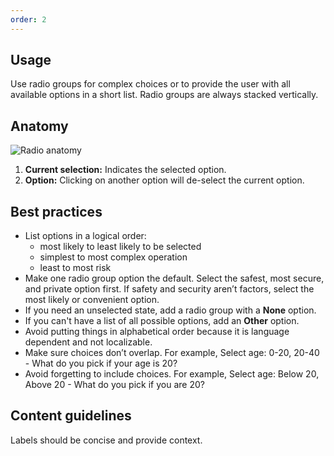 ```yaml
---
order: 2
---
```


## Usage

Use radio groups for complex choices or to provide the user with all available options in a short list. Radio groups are always stacked vertically.

## Anatomy

![Radio anatomy](../images/radio-anatomy.png)

1. **Current selection:** Indicates the selected option.
2. **Option:** Clicking on another option will de-select the current option.

## Best practices

- List options in a logical order:
  - most likely to least likely to be selected
  - simplest to most complex operation
  - least to most risk
- Make one radio group option the default. Select the safest, most secure, and private option first. If safety and security aren’t factors, select the most likely or convenient option.
- If you need an unselected state, add a radio group with a **None** option.
- If you can't have a list of all possible options, add an **Other** option.
- Avoid putting things in alphabetical order because it is language dependent and not localizable.
- Make sure choices don’t overlap. For example, Select age: 0-20, 20-40 - What do you pick if your age is 20?
- Avoid forgetting to include choices. For example, Select age: Below 20, Above 20 - What do you pick if you are 20?

## Content guidelines

Labels should be concise and provide context.
